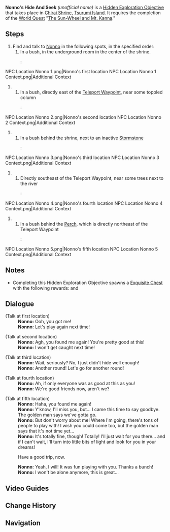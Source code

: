 {{Hidden Exploration Objectives Infobox
|image      = NPC Location Nonno 4 Context.png
|type       = Quest-Like
|req        = [[The Sun-Wheel and Mt. Kanna]]
|region     = Inazuma
|area       = Tsurumi Island
|loc        = [[Chirai Shrine]], [[Tsurumi Island]]
|characters = Nonno; Paimon; Traveler
}}
'''Nonno's Hide And Seek''' ''(unofficial name)'' is a [[Hidden Exploration Objective]] that takes place in [[Chirai Shrine]], [[Tsurumi Island]]. It requires the completion of the [[World Quest]] "[[The Sun-Wheel and Mt. Kanna]]."

==Steps==
# Find and talk to [[Nonno]] in the following spots, in the specified order:
## In a bush, in the underground room in the center of the shrine.
##: <gallery hideaddbutton="true" captionalign="center">
NPC Location Nonno 1.png|Nonno's first location
NPC Location Nonno 1 Context.png|Additional Context
</gallery>
## In a bush, directly east of the [[Teleport Waypoint]], near some toppled column
##:<gallery hideaddbutton="true" captionalign="center">
NPC Location Nonno 2.png|Nonno's second location
NPC Location Nonno 2 Context.png|Additional Context
</gallery>
## In a bush behind the shrine, next to an inactive [[Stormstone]]
##: <gallery hideaddbutton="true" captionalign="center">
NPC Location Nonno 3.png|Nonno's third location
NPC Location Nonno 3 Context.png|Additional Context
</gallery>
## Directly southeast of the Teleport Waypoint, near some trees next to the river
##:<gallery hideaddbutton="true" captionalign="center">
NPC Location Nonno 4.png|Nonno's fourth location
NPC Location Nonno 4 Context.png|Additional Context
</gallery>
## In a bush behind the [[Perch]], which is directly northeast of the Teleport Waypoint
##:<gallery hideaddbutton="true" captionalign="center">
NPC Location Nonno 5.png|Nonno's fifth location
NPC Location Nonno 5 Context.png|Additional Context
</gallery>

==Notes==
* Completing this Hidden Exploration Objective spawns a [[Exquisite Chest]] with the following rewards: {{Item|Primogem|30|x = 20}} and {{Item|Mora|20|x = 30,000}}

==Dialogue==
{{Dialogue start}}
;(Talk at first location)
:'''Nonno:''' Ooh, you got me!
:'''Nonno:''' Let's play again next time!

;(Talk at second location)
:'''Nonno:''' Agh, you found me again! You're pretty good at this!
:'''Nonno:''' I won't get caught next time!

;(Talk at third location)
:'''Nonno:''' Wait, seriously? No, I just didn't hide well enough!
:'''Nonno:''' Another round! Let's go for another round!

;(Talk at fourth location)
:'''Nonno:''' Ah, if only everyone was as good at this as you!
:'''Nonno:''' We're good friends now, aren't we?

;(Talk at fifth location)
:'''Nonno:''' Haha, you found me again!
:'''Nonno:''' Y'know, I'll miss you, but... I came this time to say goodbye. The golden man says we've gotta go.
:'''Nonno:''' But don't worry about me! Where I'm going, there's tons of people to play with! I wish you could come too, but the golden man says that it's not time yet...
:'''Nonno:''' It's totally fine, though! Totally! I'll just wait for you there... and if I can't wait, I'll turn into little bits of light and look for you in your dreams!
:{{DIcon}} Have a good trip, now.
:'''Nonno:''' Yeah, I will! It was fun playing with you. Thanks a bunch!
:'''Nonno:''' I won't be alone anymore, this is great...
{{Dialogue end}}

==Video Guides==
{{EVT
|video1   = https://youtu.be/W_jTd0857Kk
|caption1 = Nonno's Hide And Seek Guide
}}

==Change History==
{{Change History|2.2}}

==Navigation==
{{Hidden Exploration Objective Navbox|Quest-Like}}